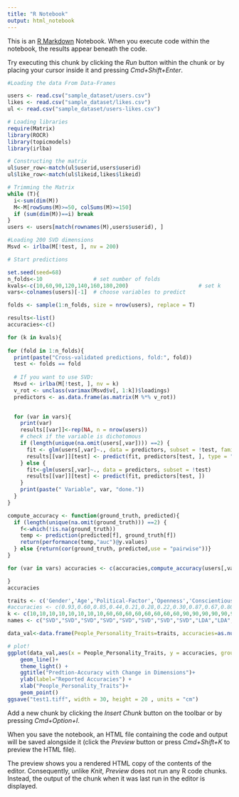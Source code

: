 ```yaml
---
title: "R Notebook"
output: html_notebook
---
```


This is an [R Markdown](http://rmarkdown.rstudio.com) Notebook. When you execute code within the notebook, the results appear beneath the code. 

Try executing this chunk by clicking the *Run* button within the chunk or by placing your cursor inside it and pressing *Cmd+Shift+Enter*. 

```r
#Loading the data From Data-Frames

users <- read.csv("sample_dataset/users.csv")
likes <- read.csv("sample_dataset/likes.csv")
ul <- read.csv("sample_dataset/users-likes.csv")
```


```r
# Loading libraries
require(Matrix)
library(ROCR)
library(topicmodels)
library(irlba)

# Constructing the matrix
ul$user_row<-match(ul$userid,users$userid)
ul$like_row<-match(ul$likeid,likes$likeid)

# Trimming the Matrix
while (T){
  i<-sum(dim(M))
  M<-M[rowSums(M)>=50, colSums(M)>=150]
  if (sum(dim(M))==i) break
}
users <- users[match(rownames(M),users$userid), ]
```


```r
#Loading 200 SVD dimensions 
Msvd <- irlba(M[!test, ], nv = 200)
```


```r
# Start predictions

set.seed(seed=68)
n_folds<-10                # set number of folds
kvals<-c(10,60,90,120,140,160,180,200)                      # set k
vars<-colnames(users)[-1]  # choose variables to predict

folds <- sample(1:n_folds, size = nrow(users), replace = T)

results<-list()
accuracies<-c()

for (k in kvals){
  
for (fold in 1:n_folds){ 
  print(paste("Cross-validated predictions, fold:", fold))
  test <- folds == fold
  
  # If you want to use SVD:
  Msvd <- irlba(M[!test, ], nv = k)
  v_rot <- unclass(varimax(Msvd$v[, 1:k])$loadings)
  predictors <- as.data.frame(as.matrix(M %*% v_rot))

  
  for (var in vars){
    print(var)
    results[[var]]<-rep(NA, n = nrow(users))
    # check if the variable is dichotomous
    if (length(unique(na.omit(users[,var]))) ==2) {    
      fit <- glm(users[,var]~., data = predictors, subset = !test, family = "binomial")
      results[[var]][test] <- predict(fit, predictors[test, ], type = "response")
    } else {
      fit<-glm(users[,var]~., data = predictors, subset = !test)
      results[[var]][test] <- predict(fit, predictors[test, ])
    }
    print(paste(" Variable", var, "done."))
  }
}

compute_accuracy <- function(ground_truth, predicted){
  if (length(unique(na.omit(ground_truth))) ==2) {
    f<-which(!is.na(ground_truth))
    temp <- prediction(predicted[f], ground_truth[f])
    return(performance(temp,"auc")@y.values)
  } else {return(cor(ground_truth, predicted,use = "pairwise"))}
}

for (var in vars) accuracies <- c(accuracies,compute_accuracy(users[,var], results[[var]]))

}
accuracies
```


```r
traits <- c('Gender','Age','Political-Factor','Openness','Conscientiousness','Extroversion','Agreeableness','Neuroticism')
#accuracies <- c(0.93,0.60,0.85,0.44,0.21,0.28,0.22,0.30,0.87,0.67,0.80,0.41,0.20,0.25,0.17,0.25)
k <- c(10,10,10,10,10,10,10,10,60,60,60,60,60,60,60,60,90,90,90,90,90,90,90,90,120,120,120,120,120,120,120,120,140,140,140,140,140,140,140,140,160,160,160,160,160,160,160,160,180,180,180,180,180,180,180,180,200,200,200,200,200,200,200,200)
names <- c("SVD","SVD","SVD","SVD","SVD","SVD","SVD","SVD","LDA","LDA","LDA","LDA","LDA","LDA","LDA","LDA")

data_val<-data.frame(People_Personality_Traits=traits, accuracies=as.numeric(accuracies),k=k)

# plot!
ggplot(data_val,aes(x = People_Personality_Traits, y = accuracies, group = k, color = k)) + 
    geom_line()+
    theme_light() +
    ggtitle("Predtion-Accuracy with Change in Dimensions")+
    ylab(label="Reported Accuracies") + 
    xlab("People_Personality_Traits")+       
    geom_point()
ggsave("test1.tiff", width = 30, height = 20 , units = "cm")
```

Add a new chunk by clicking the *Insert Chunk* button on the toolbar or by pressing *Cmd+Option+I*.

When you save the notebook, an HTML file containing the code and output will be saved alongside it (click the *Preview* button or press *Cmd+Shift+K* to preview the HTML file). 

The preview shows you a rendered HTML copy of the contents of the editor. Consequently, unlike *Knit*, *Preview* does not run any R code chunks. Instead, the output of the chunk when it was last run in the editor is displayed.

